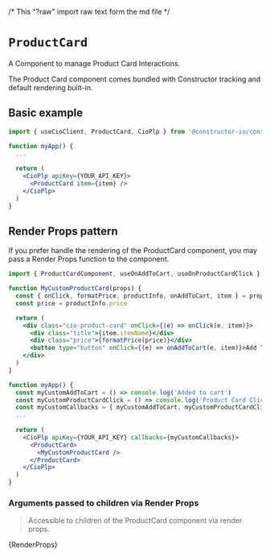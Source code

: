 /* This "?raw" import raw text form the md file */

<Meta of={meta} />

# `ProductCard`
A Component to manage Product Card Interactions. 

The Product Card component comes bundled with Constructor tracking and default rendering built-in.

<style>
{`
  .docs-story div.innerZoomElementWrapper {
    max-height: 100vh;
  }
`}
</style>
<Canvas sourceState="none">
  <Story of={Primary} />
</Canvas>


## Basic example
```jsx
import { useCioClient, ProductCard, CioPlp } from '@constructor-io/constructorio-ui-plp'

function myApp() {
  ...
  
  return (
    <CioPlp apiKey={YOUR_API_KEY}>
      <ProductCard item={item} />
    </CioPlp>
  )
}
```

## Render Props pattern
If you prefer handle the rendering of the ProductCard component, you may pass a Render Props function to the component.
```jsx
import { ProductCardComponent, useOnAddToCart, useOnProductCardClick } from '@constructor-io/constructorio-ui-plp'

function MyCustomProductCard(props) {
  const { onClick, formatPrice, productInfo, onAddToCart, item } = props
  const price = productInfo.price

  return (
    <div class="cio-product-card" onClick={(e) => onClick(e, item)}>
      <div class="title">{item.itemName}</div>
      <div class="price">{formatPrice(price)}</div>
      <button type="button" onClick={(e) => onAddToCart(e, item)}>Add To Cart</button>
    </div>
  )
}

function myApp() {
  const myCustomAddToCart = () => console.log('Added to cart')
  const myCustomProductCardClick = () => console.log('Product Card Clicked')
  const myCustomCallbacks = { myCustomAddToCart, myCustomProductCardClick }
  ...
  
  return (
    <CioPlp apiKey={YOUR_API_KEY} callbacks={myCustomCallbacks}>
      <ProductCard>
        <MyCustomProductCard />
      </ProductCard>
    </CioPlp>
  )
}
```

### Arguments passed to children via Render Props
>Accessible to children of the ProductCard component via render props.

<Markdown>{RenderProps}</Markdown>
